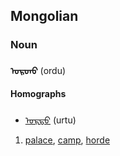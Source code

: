==Mongolian==
===Noun===
'''ᠣᠷᠳᠤ''' (ordu)

====Homographs====
*[[ᠤᠷᠲᠤ]] (urtu)

# [[palace]], [[camp]], [[horde]]